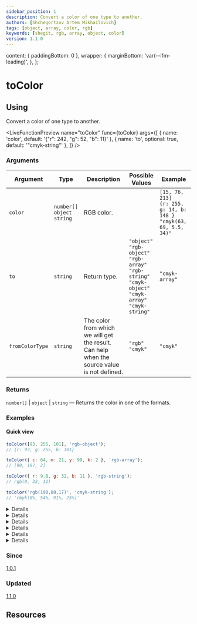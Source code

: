 ```yaml
---
sidebar_position: 1
description: Convert a color of one type to another.
authors: [Shchegortzov Artem Mikhailovich]
tags: [object, array, color, rgb]
keywords: [shegit, rgb, array, object, color]
version: 1.1.0
---
```



  content: { paddingBottom: 0 },
  wrapper: {
    marginBottom: 'var(--ifm-leading)',
  },
};

# toColor

## Using

Convert a color of one type to another.

<LiveFunctionPreview
  name="toColor"
  func={toColor}
  args={[
    { name: 'color', default: '{"r": 242, "g": 52, "b": 11}' },
    { name: 'to', optional: true, default: '"cmyk-string"' },
  ]}
/>

### Arguments

| Argument        | Type                                     | Description                                                                                 | Possible Values                                                                                                                           | Example                                                                          |
| --------------- | ---------------------------------------- | ------------------------------------------------------------------------------------------- | ----------------------------------------------------------------------------------------------------------------------------------------- | -------------------------------------------------------------------------------- |
| `color`         | `number[]` <br/> `object` <br/> `string` | RGB color.                                                                                  |                                                                                                                                           | `[15, 76, 213]` <br/> `{r: 255, g: 14, b: 148 }` <br/> `"cmyk(63, 69, 5.5, 34)"` |
| `to`            | `string`                                 | Return type.                                                                                | `"object"` <br/> `"rgb-object"` <br/> `"rgb-array"` <br/> `"rgb-string"` <br/> `"cmyk-object"` <br/> `"cmyk-array"` <br/> `"cmyk-string"` | `"cmyk-array"`                                                                   |
| `fromColorType` | `string`                                 | The color from which we will get the result. Can help when the source value is not defined. | `"rgb"` <br/> `"cmyk"`                                                                                                                    | `"cmyk"`                                                                         |

### Returns

`number[]` | `object` | `string` — Returns the color in one of the formats.

### Examples

#### Quick view

```js
toColor([93, 255, 101], 'rgb-object');
// {r: 93, g: 255, b: 101}

toColor({ c: 64, m: 21, y: 99, k: 2 }, 'rgb-array');
// [90, 197, 2]

toColor({ r: 9.8, g: 32, b: 11 }, 'rgb-string');
// rgb(9, 32, 11)

toColor('rgb(190,88,17)', 'cmyk-string');
// 'cmyk(0%, 54%, 91%, 25%)'
```

<Details headerText='To "object" or "rgb-object"' style={DETAILS_DEFAULT_STYLES}>

:::caution
Use `"rgb-object"` instead of `"object"`, as `"object"` will soon become obsolete.
:::

```js
toColor(['+53', false, true], 'object');
// {r: 53, g: 0, b: 1}

toColor([500, 177, -100], 'rgb-object');
// {r: 255, g: 177, b: 0}

toColor(() => 'rgba(23, 44, 19)', 'rgb-object');
// {r: 23, g: 44, b: 19}

toColor([0, 0, 66], 'object', fromColorType: 'cmyk');
// { r: 0, g: 0, b: 0, a: 1 }

toColor('cmyk(64%, 21%, 99%, 2%)', 'rgb-object');
// { r: 90, g: 197, b: 2, a: 1 }

toColor("some", 'rgb-object');
// { r: 0, g: 0, b: 0, a: 1 }
```

</Details>

<Details headerText='To "rgb-array"' style={DETAILS_DEFAULT_STYLES}>

```js
toColor({ r: 93.4, g: 17, b: 98.9 }, 'rgb-array');
// [93, 17, 98]

toColor(['+53', false, true], 'rgb-array');
// [53, 0, 1]

toColor(() => ({ r: 185, g: '+63', b: () => 260 }), 'rgb-array');
// [185, 63, 255]

toColor(() => 'rgb(45, 29, 118.2)', 'rgb-array');
// [45, 29, 118]

toColor('cmyk(0, 63, 0, 99)', 'rgb-array');
// [3, 1, 3]

toColor(() => [95, 0, 100.4, 99.9], 'rgb-array');
// [0, 3, 0]

toColor('some', 'rgb-array');
// [0, 0, 0]
```

</Details>

<Details headerText='To "rgb-string"' style={DETAILS_DEFAULT_STYLES}>

```js
toColor({ r: 93.4, g: 17, b: 98.9 }, 'rgb-string');
// rgb(93, 17, 98)

toColor(['+53', false, true], 'rgb-string');
// rgb(53, 0, 1)

toColor(() => ({ r: 185, g: '+63', b: () => 260 }), 'rgb-string');
// rgb(185, 63, 255)

toColor('rgb(45, 29, 118.2)', 'rgb-string');
// rgb(45, 29, 118)

toColor({ m: 63, k: 99 }, 'rgb-string');
// rgb(3, 1, 3)

toColor('cmyk(64%, 21%, 99%, 2%)', 'rgb-string');
// rgb(90, 197, 2)

toColor('some', 'rgb-string');
// rgb(0, 0, 0)
```

</Details>

<Details headerText='To "cmyk-object"' style={DETAILS_DEFAULT_STYLES}>

```js
toColor({ r: 244, g: 233, b: 221, a: 1 }, 'cmyk-object');
// { c: 0, m: 5, y: 9, k: 4 }

toColor('rgb(64, 21, 99)', 'cmyk-object');
// { c: 35, m: 79, y: 0, k: 61 }

toColor(() => [-500, 500, '58.8'], 'cmyk-object');
// { c: 100, m: 0, y: 77, k: 0 }

toColor(() => `55%, +45%, ++74%, -20%, ++56.5%`, 'cmyk-object', fromColorType: 'cmyk');
// { c: 55, m: 45, y: 74, k: 0 }

toColor([false, true, '+5', 5], 'cmyk-object');
// { c: 0, m: 1, y: 5, k: 5 }

toColor("some", 'cmyk-object');
// { c: 0, m: 0, y: 0, k: 100 }
```

</Details>

<Details headerText='To "cmyk-array"' style={DETAILS_DEFAULT_STYLES}>

```js
toColor({ r: 64, g: 21, b: 99 }, 'cmyk-array');
// { r: 64, g: 21, b: 99 }

toColor([22, 22, 22, 1], 'cmyk-array');
// [0, 0, 0, 91]

toColor(() => 'rgb(-1, +5, 3)', 'cmyk-array');
// [100, 0, 40, 98]

toColor(() => ['+506', 11.5, 34, -50], 'cmyk-array', fromColorType: 'cmyk');
// [100, 11, 34, 0]

toColor(() => `cmyk(1, 1%, 1, 1%)`, 'cmyk-array');
// [1, 1, 1, 1]

toColor('some', 'cmyk-array');
// [0, 0, 0, 100]
```

</Details>

<Details headerText='To "cmyk-string"' style={DETAILS_DEFAULT_STYLES}>

```js
toColor({ r: 251.9, g: 158, b: 44.1 }, 'cmyk-string');
// cmyk(0%, 37%, 82%, 2%)

toColor([64, 21, 99], 'cmyk-string');
// cmyk(35%, 79%, 0%, 61%)

toColor('rgb(0, 0, 0)', 'cmyk-string');
// cmyk(0%, 0%, 0%, 100%)

toColor('cmyk(5, 42.8, 0, 324, 23, 75)', 'cmyk-string');
// cmyk(5%, 42%, 0%, 100%)

toColor({ c: 20, m: 81 }, 'cmyk-string');
// cmyk(20%, 81%, 0%, 100%)

toColor('some', 'cmyk-string');
// cmyk(0%, 0%, 0%, 100%)
```

</Details>

### Since

[1.0.1](https://www.npmjs.com/package/shegit/v/1.0.1)

### Updated

[1.1.0](https://www.npmjs.com/package/shegit/v/1.1.0)

## Resources

<div style={{ display: 'flex', gap: 20 }}>
  <GitHubResourceButton link="https://github.com/or-temka/shegit/tree/dev-v1.1.0/src/functions/colors/toColor" />
  <CodeSandboxResourceButton link="https://codesandbox.io/p/sandbox/tocolor-rnlpvf" />
</div>
